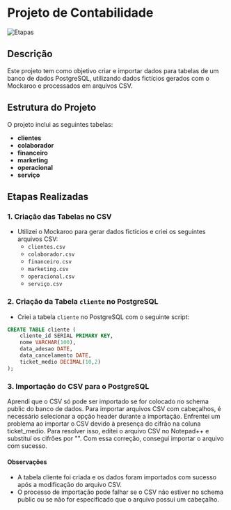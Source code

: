 # Projeto de Contabilidade
![Etapas](https://images.datacamp.com/image/upload/v1688736364/image_d844eb0462.png)

## Descrição
Este projeto tem como objetivo criar e importar dados para tabelas de um banco de dados PostgreSQL, utilizando dados fictícios gerados com o Mockaroo e processados em arquivos CSV.

## Estrutura do Projeto
O projeto inclui as seguintes tabelas:
- **clientes**
- **colaborador**
- **financeiro**
- **marketing**
- **operacional**
- **serviço**

## Etapas Realizadas

### 1. Criação das Tabelas no CSV
- Utilizei o Mockaroo para gerar dados fictícios e criei os seguintes arquivos CSV:
  - `clientes.csv`
  - `colaborador.csv`
  - `financeiro.csv`
  - `marketing.csv`
  - `operacional.csv`
  - `serviço.csv`

### 2. Criação da Tabela `cliente` no PostgreSQL
- Criei a tabela `cliente` no PostgreSQL com o seguinte script:

```sql
CREATE TABLE cliente (
	cliente_id SERIAL PRIMARY KEY,
	nome VARCHAR(100),
	data_adesao DATE,
	data_cancelamento DATE,
	ticket_medio DECIMAL(10,2)
);
```

### 3. Importação do CSV para o PostgreSQL

Aprendi que o CSV só pode ser importado se for colocado no schema public do banco de dados.
Para importar arquivos CSV com cabeçalhos, é necessário selecionar a opção header durante a importação.
Enfrentei um problema ao importar o CSV devido à presença do cifrão na coluna ticket_medio. Para resolver isso, editei o arquivo CSV no Notepad++ e substituí os cifrões por "". Com essa correção, consegui importar o arquivo com sucesso.

#### Observações

  - A tabela cliente foi criada e os dados foram importados com sucesso após a modificação do arquivo CSV.
  - O processo de importação pode falhar se o CSV não estiver no schema public ou se não for especificado que o arquivo possui um cabeçalho.